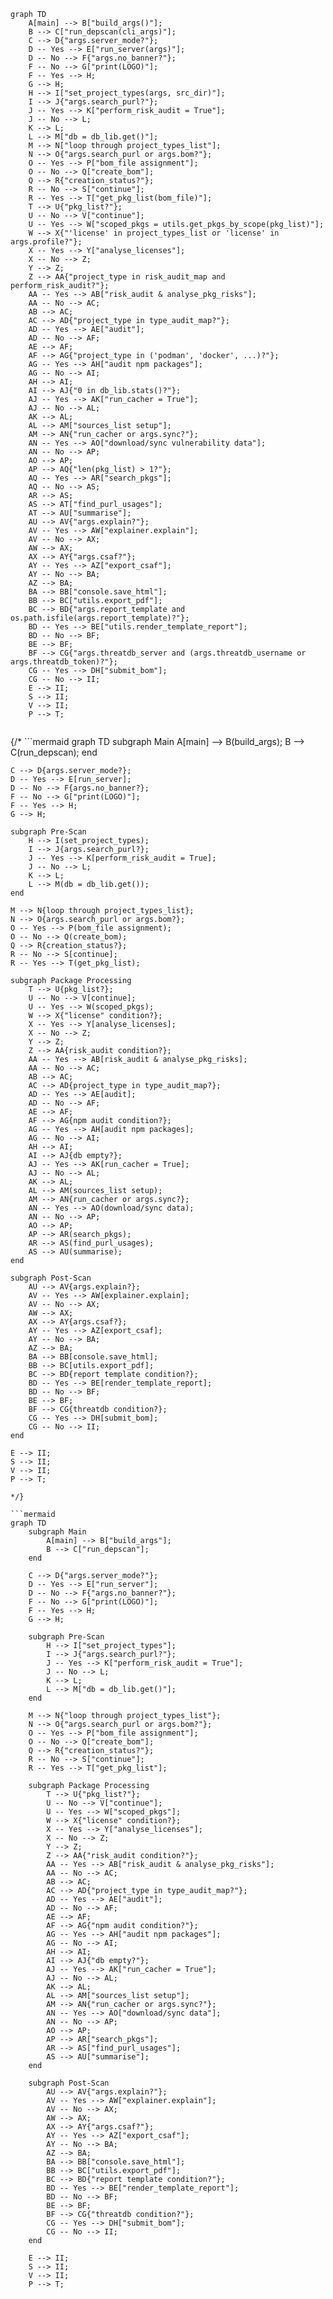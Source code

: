 ```mermaid
graph TD
    A[main] --> B["build_args()"];
    B --> C["run_depscan(cli_args)"];
    C --> D{"args.server_mode?"};
    D -- Yes --> E["run_server(args)"];
    D -- No --> F{"args.no_banner?"};
    F -- No --> G["print(LOGO)"];
    F -- Yes --> H;
    G --> H;
    H --> I["set_project_types(args, src_dir)"];
    I --> J{"args.search_purl?"};
    J -- Yes --> K["perform_risk_audit = True"];
    J -- No --> L;
    K --> L;
    L --> M["db = db_lib.get()"];
    M --> N["loop through project_types_list"];
    N --> O{"args.search_purl or args.bom?"};
    O -- Yes --> P["bom_file assignment"];
    O -- No --> Q["create_bom"];
    Q --> R{"creation_status?"};
    R -- No --> S["continue"];
    R -- Yes --> T["get_pkg_list(bom_file)"];
    T --> U{"pkg_list?"};
    U -- No --> V["continue"];
    U -- Yes --> W["scoped_pkgs = utils.get_pkgs_by_scope(pkg_list)"];
    W --> X{"'license' in project_types_list or 'license' in args.profile?"};
    X -- Yes --> Y["analyse_licenses"];
    X -- No --> Z;
    Y --> Z;
    Z --> AA{"project_type in risk_audit_map and perform_risk_audit?"};
    AA -- Yes --> AB["risk_audit & analyse_pkg_risks"];
    AA -- No --> AC;
    AB --> AC;
    AC --> AD{"project_type in type_audit_map?"};
    AD -- Yes --> AE["audit"];
    AD -- No --> AF;
    AE --> AF;
    AF --> AG{"project_type in ('podman', 'docker', ...)?"};
    AG -- Yes --> AH["audit npm packages"];
    AG -- No --> AI;
    AH --> AI;
    AI --> AJ{"0 in db_lib.stats()?"};
    AJ -- Yes --> AK["run_cacher = True"];
    AJ -- No --> AL;
    AK --> AL;
    AL --> AM["sources_list setup"];
    AM --> AN{"run_cacher or args.sync?"};
    AN -- Yes --> AO["download/sync vulnerability data"];
    AN -- No --> AP;
    AO --> AP;
    AP --> AQ{"len(pkg_list) > 1?"};
    AQ -- Yes --> AR["search_pkgs"];
    AQ -- No --> AS;
    AR --> AS;
    AS --> AT["find_purl_usages"];
    AT --> AU["summarise"];
    AU --> AV{"args.explain?"};
    AV -- Yes --> AW["explainer.explain"];
    AV -- No --> AX;
    AW --> AX;
    AX --> AY{"args.csaf?"};
    AY -- Yes --> AZ["export_csaf"];
    AY -- No --> BA;
    AZ --> BA;
    BA --> BB["console.save_html"];
    BB --> BC["utils.export_pdf"];
    BC --> BD{"args.report_template and os.path.isfile(args.report_template)?"};
    BD -- Yes --> BE["utils.render_template_report"];
    BD -- No --> BF;
    BE --> BF;
    BF --> CG{"args.threatdb_server and (args.threatdb_username or args.threatdb_token)?"};
    CG -- Yes --> DH["submit_bom"];
    CG -- No --> II;
    E --> II;
    S --> II;
    V --> II;
    P --> T;


```

{/* ```mermaid 
graph TD
    subgraph Main
        A[main] --> B(build_args);
        B --> C(run_depscan);
    end

    C --> D{args.server_mode?};
    D -- Yes --> E[run_server];
    D -- No --> F{args.no_banner?};
    F -- No --> G["print(LOGO)"];
    F -- Yes --> H;
    G --> H;

    subgraph Pre-Scan
        H --> I(set_project_types);
        I --> J{args.search_purl?};
        J -- Yes --> K[perform_risk_audit = True];
        J -- No --> L;
        K --> L;
        L --> M(db = db_lib.get());
    end

    M --> N{loop through project_types_list};
    N --> O{args.search_purl or args.bom?};
    O -- Yes --> P(bom_file assignment);
    O -- No --> Q(create_bom);
    Q --> R{creation_status?};
    R -- No --> S[continue];
    R -- Yes --> T(get_pkg_list);

    subgraph Package Processing
        T --> U{pkg_list?};
        U -- No --> V[continue];
        U -- Yes --> W(scoped_pkgs);
        W --> X{"license" condition?};
        X -- Yes --> Y[analyse_licenses];
        X -- No --> Z;
        Y --> Z;
        Z --> AA{risk_audit condition?};
        AA -- Yes --> AB[risk_audit & analyse_pkg_risks];
        AA -- No --> AC;
        AB --> AC;
        AC --> AD{project_type in type_audit_map?};
        AD -- Yes --> AE[audit];
        AD -- No --> AF;
        AE --> AF;
        AF --> AG{npm audit condition?};
        AG -- Yes --> AH[audit npm packages];
        AG -- No --> AI;
        AH --> AI;
        AI --> AJ{db empty?};
        AJ -- Yes --> AK[run_cacher = True];
        AJ -- No --> AL;
        AK --> AL;
        AL --> AM(sources_list setup);
        AM --> AN{run_cacher or args.sync?};
        AN -- Yes --> AO(download/sync data);
        AN -- No --> AP;
        AO --> AP;
        AP --> AR(search_pkgs);
        AR --> AS(find_purl_usages);
        AS --> AU(summarise);
    end

    subgraph Post-Scan
        AU --> AV{args.explain?};
        AV -- Yes --> AW[explainer.explain];
        AV -- No --> AX;
        AW --> AX;
        AX --> AY{args.csaf?};
        AY -- Yes --> AZ[export_csaf];
        AY -- No --> BA;
        AZ --> BA;
        BA --> BB[console.save_html];
        BB --> BC[utils.export_pdf];
        BC --> BD{report template condition?};
        BD -- Yes --> BE[render_template_report];
        BD -- No --> BF;
        BE --> BF;
        BF --> CG{threatdb condition?};
        CG -- Yes --> DH[submit_bom];
        CG -- No --> II;
    end

    E --> II;
    S --> II;
    V --> II;
    P --> T;
```
*/}

```mermaid
graph TD
    subgraph Main
        A[main] --> B["build_args"];
        B --> C["run_depscan"];
    end

    C --> D{"args.server_mode?"};
    D -- Yes --> E["run_server"];
    D -- No --> F{"args.no_banner?"};
    F -- No --> G["print(LOGO)"];
    F -- Yes --> H;
    G --> H;

    subgraph Pre-Scan
        H --> I["set_project_types"];
        I --> J{"args.search_purl?"};
        J -- Yes --> K["perform_risk_audit = True"];
        J -- No --> L;
        K --> L;
        L --> M["db = db_lib.get()"];
    end

    M --> N{"loop through project_types_list"};
    N --> O{"args.search_purl or args.bom?"};
    O -- Yes --> P["bom_file assignment"];
    O -- No --> Q["create_bom"];
    Q --> R{"creation_status?"};
    R -- No --> S["continue"];
    R -- Yes --> T["get_pkg_list"];

    subgraph Package Processing
        T --> U{"pkg_list?"};
        U -- No --> V["continue"];
        U -- Yes --> W["scoped_pkgs"];
        W --> X{"license" condition?};
        X -- Yes --> Y["analyse_licenses"];
        X -- No --> Z;
        Y --> Z;
        Z --> AA{"risk_audit condition?"};
        AA -- Yes --> AB["risk_audit & analyse_pkg_risks"];
        AA -- No --> AC;
        AB --> AC;
        AC --> AD{"project_type in type_audit_map?"};
        AD -- Yes --> AE["audit"];
        AD -- No --> AF;
        AE --> AF;
        AF --> AG{"npm audit condition?"};
        AG -- Yes --> AH["audit npm packages"];
        AG -- No --> AI;
        AH --> AI;
        AI --> AJ{"db empty?"};
        AJ -- Yes --> AK["run_cacher = True"];
        AJ -- No --> AL;
        AK --> AL;
        AL --> AM["sources_list setup"];
        AM --> AN{"run_cacher or args.sync?"};
        AN -- Yes --> AO["download/sync data"];
        AN -- No --> AP;
        AO --> AP;
        AP --> AR["search_pkgs"];
        AR --> AS["find_purl_usages"];
        AS --> AU["summarise"];
    end

    subgraph Post-Scan
        AU --> AV{"args.explain?"};
        AV -- Yes --> AW["explainer.explain"];
        AV -- No --> AX;
        AW --> AX;
        AX --> AY{"args.csaf?"};
        AY -- Yes --> AZ["export_csaf"];
        AY -- No --> BA;
        AZ --> BA;
        BA --> BB["console.save_html"];
        BB --> BC["utils.export_pdf"];
        BC --> BD{"report template condition?"};
        BD -- Yes --> BE["render_template_report"];
        BD -- No --> BF;
        BE --> BF;
        BF --> CG{"threatdb condition?"};
        CG -- Yes --> DH["submit_bom"];
        CG -- No --> II;
    end

    E --> II;
    S --> II;
    V --> II;
    P --> T;
```